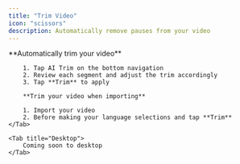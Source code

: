```yaml
---
title: "Trim Video"
icon: "scissors"
description: Automatically remove pauses from your video
---
```


<Tabs>
    <Tab title="iOS">
        **Automatically trim your video**

        1. Tap AI Trim on the bottom navigation
        2. Review each segment and adjust the trim accordingly
        3. Tap **Trim** to apply

        **Trim your video when importing**

        1. Import your video
        2. Before making your language selections and tap **Trim**
    </Tab>

    <Tab title="Desktop">
        Coming soon to desktop
    </Tab>
</Tabs>